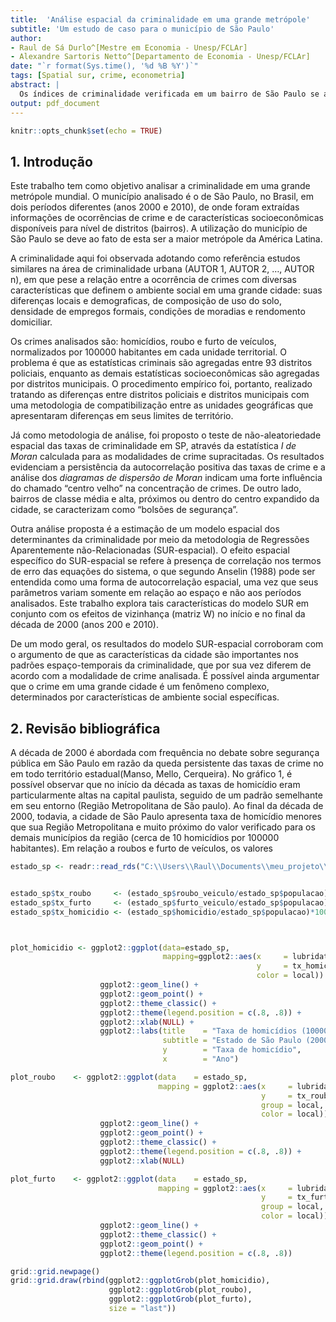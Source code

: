 ```yaml
---
title:  'Análise espacial da criminalidade em uma grande metrópole'
subtitle: 'Um estudo de caso para o município de São Paulo'
author:
- Raul de Sá Durlo^[Mestre em Economia - Unesp/FCLAr]
- Alexandre Sartoris Netto^[Departamento de Economia - Unesp/FCLAr]
date: "`r format(Sys.time(), '%d %B %Y')`"
tags: [Spatial sur, crime, econometria]
abstract: |
  Os índices de criminalidade verificada em um bairro de São Paulo se associam aos mesmos índices verificados nos demais bairros? Existe variação sistemática na ocorrência de crimes entre os bairros de São Paulo? O tipo do uso do solo urbano, a composição de emprego, renda domiciliar e estrutura populacional afetam o crime nos bairros de São Paulo de que forma? Essas são as perguntas que nortearam o trabalho aqui desenvolvido.
output: pdf_document
---
```



```r
knitr::opts_chunk$set(echo = TRUE)
```

## 1. Introdução

Este trabalho tem como objetivo analisar a criminalidade em uma grande metrópole mundial. O município analisado é o de São Paulo, no Brasil, em dois períodos diferentes (anos 2000 e 2010), de onde foram extraídas informações de ocorrências de crime e de características socioeconômicas disponíveis para nível de distritos (bairros). A utilização do município de São Paulo se deve ao fato de esta ser a maior metrópole da América Latina.

A criminalidade aqui foi observada adotando como referência estudos similares na área de criminalidade urbana (AUTOR 1, AUTOR 2, ..., AUTOR n), em que pese a relação entre a ocorrência de crimes com diversas características que definem o ambiente social em uma grande cidade: suas diferenças locais e demograficas, de composição de uso do solo, densidade de empregos formais, condições de moradias e rendomento domiciliar.

Os crimes analisados são: homicídios, roubo e furto de veículos, normalizados por 100000 habitantes em cada unidade territorial. O problema é que as estatísticas criminais são agregadas entre 93 distritos policiais, enquanto as demais estatísticas socioeconômicas são agregadas por distritos municipais. O procedimento empírico foi, portanto, realizado tratando as diferenças entre distritos policiais e distritos municipais com uma metodologia de compatibilização entre as unidades geográficas que apresentaram diferenças em seus limites de território.

Já como metodologia de análise, foi proposto o teste de não-aleatoriedade espacial das taxas de criminalidade em SP, através da estatística	_I de Moran_ calculada para as modalidades de crime supracitadas. Os resultados evidenciam a persistência da autocorrelação positiva das taxas de crime e a análise dos _diagramas de dispersão de Moran_ indicam uma forte influência do chamado "centro velho" na concentração de crimes. De outro lado, bairros de classe média e alta, próximos ou dentro do centro expandido da cidade, se caracterizam como "bolsões de segurança". 
 
Outra análise proposta é a estimação de um modelo espacial dos determinantes da criminalidade por meio da metodologia de Regressões Aparentemente não-Relacionadas (SUR-espacial). O efeito espacial específico do SUR-espacial se refere à presença de correlação nos termos de erro das equações do sistema, o que segundo Anselin (1988) pode ser entendida como uma forma de autocorrelação espacial, uma vez que seus parâmetros variam somente em relação ao espaço e não aos períodos analisados. Este trabalho explora tais características do modelo SUR em conjunto com os efeitos de vizinhança (matriz W) no início e no final da década de 2000 (anos 200 e 2010).

De um modo geral, os resultados do modelo SUR-espacial corroboram com o argumento de que as características da cidade são importantes nos padrões espaço-temporais da criminalidade, que por sua vez diferem de acordo com a modalidade de crime analisada. É possível ainda argumentar que o crime em uma grande cidade é um fenômeno complexo, determinados por características de ambiente social específicas.

## 2. Revisão bibliográfica

A década de 2000 é abordada com frequência no debate sobre segurança pública em São Paulo em razão da queda persistente das taxas de crime no em todo território estadual(Manso, Mello, Cerqueira). No gráfico 1, é possível observar que no início da década as taxas de homicídio eram particularmente altas na capital paulista, seguido de um padrão semelhante em seu entorno (Região Metropolitana de São paulo). Ao final da década de 2000, todavia, a cidade de São Paulo apresenta taxa de homicídio menores que sua Região Metropolitana e muito próximo do valor verificado para os demais municípios da região (cerca de 10 homicídios por 100000 habitantes).
Em relação a roubos e furto de veículos, os valores 

```r
estado_sp <- readr::read_rds("C:\\Users\\Raul\\Documents\\meu_projeto\\dados e scripts\\tabelas_output\\tab_compara_txcrime_estadoSP.rds")


estado_sp$tx_roubo     <- (estado_sp$roubo_veiculo/estado_sp$populacao)*100000
estado_sp$tx_furto     <- (estado_sp$furto_veiculo/estado_sp$populacao)*100000
estado_sp$tx_homicidio <- (estado_sp$homicidio/estado_sp$populacao)*100000



plot_homicidio <- ggplot2::ggplot(data=estado_sp,
                                  mapping=ggplot2::aes(x     = lubridate::make_date(ano),
                                                       y     = tx_homicidio,
                                                       color = local)) + 
                    ggplot2::geom_line() +
                    ggplot2::geom_point() +
                    ggplot2::theme_classic() +
                    ggplot2::theme(legend.position = c(.8, .8)) +
                    ggplot2::xlab(NULL) +
                    ggplot2::labs(title    = "Taxa de homicídios (100000 hab)",
                                  subtitle = "Estado de São Paulo (2000 até 2010)",
                                  y        = "Taxa de homicídio",
                                  x        = "Ano")

plot_roubo    <- ggplot2::ggplot(data    = estado_sp,
                                 mapping = ggplot2::aes(x     = lubridate::make_date(ano),
                                                        y     = tx_roubo,
                                                        group = local,
                                                        color = local)) +
                    ggplot2::geom_line() +
                    ggplot2::geom_point() +
                    ggplot2::theme_classic() +
                    ggplot2::theme(legend.position = c(.8, .8)) +
                    ggplot2::xlab(NULL)

plot_furto    <- ggplot2::ggplot(data    = estado_sp,
                                 mapping = ggplot2::aes(x     = lubridate::make_date(ano),
                                                        y     = tx_furto,
                                                        group = local,
                                                        color = local)) +
                    ggplot2::geom_line() +
                    ggplot2::theme_classic() +
                    ggplot2::geom_point() +
                    ggplot2::theme(legend.position = c(.8, .8))

grid::grid.newpage()
grid::grid.draw(rbind(ggplot2::ggplotGrob(plot_homicidio),
                      ggplot2::ggplotGrob(plot_roubo),
                      ggplot2::ggplotGrob(plot_furto),
                      size = "last"))

```
